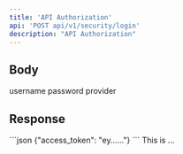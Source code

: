 ```yaml
---
title: 'API Authorization'
api: 'POST api/v1/security/login'
description: "API Authorization"
---
```


## Body
<ParamField body="username" type="string">
    username
</ParamField>

<ParamField body="password" type="string">
    password
</ParamField>

<ParamField body="provider" type="string">
    provider
</ParamField>

## Response
<RequestExample>
```json
{"access_token": "ey......"}
```
</RequestExample>
<ResponseField name="access_token" type="ey......">
    This is ...
</ResponseField>
